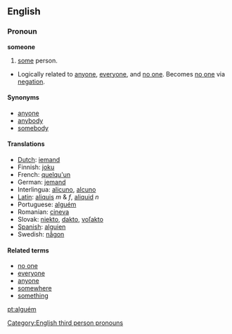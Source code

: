 ==English==
=== Pronoun ===
'''someone'''

#[[some]] person.
*Logically related to [[anyone]], [[everyone]], and [[no one]].  Becomes [[no one]] via [[negation]].

==== Synonyms ====
* [[anyone]]
* [[anybody]]
* [[somebody]]

==== Translations ====
*[[Dutch]]: [[iemand]]
*Finnish: [[joku]]
*French: [[quelqu'un]]
*German: [[jemand]]
*Interlingua: [[alicuno]], [[alcuno]]
*[[Latin]]: [[aliquis]] ''m'' & ''f'', [[aliquid]] ''n''
*Portuguese: [[:pt:alguém|alguém]]
*Romanian: [[cineva]]
*Slovak: [[niekto#Slovak|niekto]], [[dakto#Slovak|dakto]], [[voľakto]]
*[[Spanish]]: [[alguien]]
*Swedish: [[någon]]

====Related terms====
*[[no one]]
*[[everyone]]
*[[anyone]]
*[[somewhere]]
*[[something]]

[[Category:English third person pronouns]]
[[pt:alguém]]